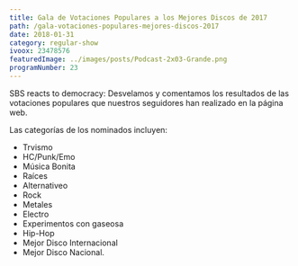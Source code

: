 ```yaml
---
title: Gala de Votaciones Populares a los Mejores Discos de 2017
path: /gala-votaciones-populares-mejores-discos-2017
date: 2018-01-31
category: regular-show
ivoox: 23478576
featuredImage: ../images/posts/Podcast-2x03-Grande.png
programNumber: 23
---
```


SBS reacts to democracy: Desvelamos y comentamos los resultados de las votaciones populares que nuestros seguidores han realizado en la página web.

Las categorías de los nominados incluyen:

- Trvismo
- HC/Punk/Emo
- Música Bonita
- Raíces
- Alternativeo
- Rock
- Metales
- Electro
- Experimentos con gaseosa
- Hip-Hop
- Mejor Disco Internacional
- Mejor Disco Nacional.
